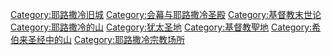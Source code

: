 {{Commons_category}}
{{Category_main}}

[[Category:耶路撒冷旧城|Category:耶路撒冷旧城]]
[[Category:会幕与耶路撒冷圣殿|Category:会幕与耶路撒冷圣殿]]
[[Category:基督教末世论|Category:基督教末世论]]
[[Category:耶路撒冷的山|Category:耶路撒冷的山]]
[[Category:犹太圣地|Category:犹太圣地]]
[[Category:基督教聖地|Category:基督教聖地]]
[[Category:希伯来圣经中的山|Category:希伯来圣经中的山]]
[[Category:耶路撒冷宗教场所|Category:耶路撒冷宗教场所]]